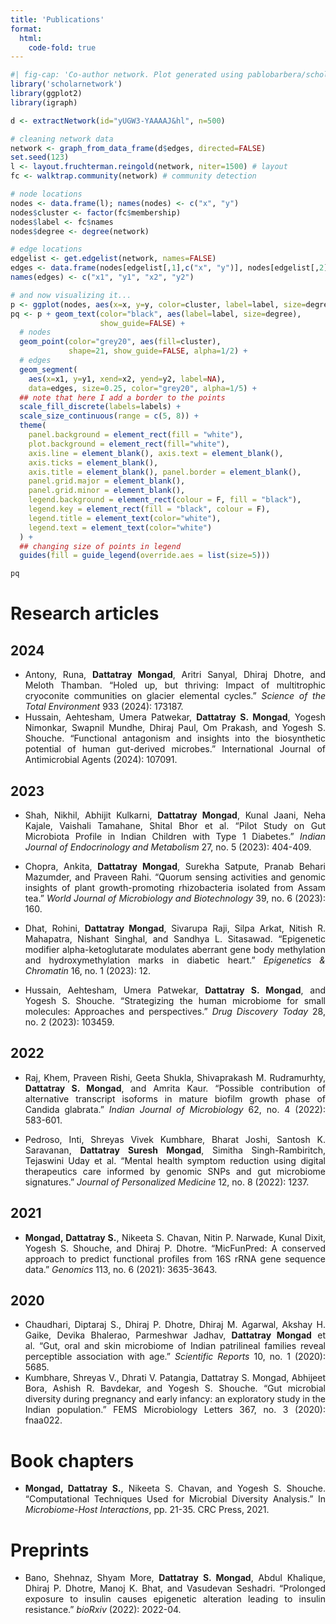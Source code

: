 ```yaml
---
title: 'Publications'
format: 
  html: 
    code-fold: true
---
```


```r
#| fig-cap: 'Co-author network. Plot generated using pablobarbera/scholarnetwork'
library('scholarnetwork')
library(ggplot2)
library(igraph)

d <- extractNetwork(id="yUGW3-YAAAAJ&hl", n=500)

# cleaning network data
network <- graph_from_data_frame(d$edges, directed=FALSE)
set.seed(123)
l <- layout.fruchterman.reingold(network, niter=1500) # layout
fc <- walktrap.community(network) # community detection

# node locations
nodes <- data.frame(l); names(nodes) <- c("x", "y")
nodes$cluster <- factor(fc$membership)
nodes$label <- fc$names
nodes$degree <- degree(network)

# edge locations
edgelist <- get.edgelist(network, names=FALSE)
edges <- data.frame(nodes[edgelist[,1],c("x", "y")], nodes[edgelist[,2],c("x", "y")])
names(edges) <- c("x1", "y1", "x2", "y2")

# and now visualizing it...
p <- ggplot(nodes, aes(x=x, y=y, color=cluster, label=label, size=degree))
pq <- p + geom_text(color="black", aes(label=label, size=degree),
                    show_guide=FALSE) +
  # nodes
  geom_point(color="grey20", aes(fill=cluster),
             shape=21, show_guide=FALSE, alpha=1/2) +
  # edges
  geom_segment(
    aes(x=x1, y=y1, xend=x2, yend=y2, label=NA),
    data=edges, size=0.25, color="grey20", alpha=1/5) +
  ## note that here I add a border to the points
  scale_fill_discrete(labels=labels) +
  scale_size_continuous(range = c(5, 8)) +
  theme(
    panel.background = element_rect(fill = "white"),
    plot.background = element_rect(fill="white"),
    axis.line = element_blank(), axis.text = element_blank(),
    axis.ticks = element_blank(),
    axis.title = element_blank(), panel.border = element_blank(),
    panel.grid.major = element_blank(),
    panel.grid.minor = element_blank(),
    legend.background = element_rect(colour = F, fill = "black"),
    legend.key = element_rect(fill = "black", colour = F),
    legend.title = element_text(color="white"),
    legend.text = element_text(color="white")
  ) +
  ## changing size of points in legend
  guides(fill = guide_legend(override.aes = list(size=5)))

pq

```

# Research articles

## 2024

::: {style="text-align: justify"}
-   Antony, Runa, **Dattatray Mongad**, Aritri Sanyal, Dhiraj Dhotre, and Meloth Thamban. "Holed up, but thriving: Impact of multitrophic cryoconite communities on glacier elemental cycles." *Science of the Total Environment* 933 (2024): 173187.
-   Hussain, Aehtesham, Umera Patwekar, **Dattatray S. Mongad**, Yogesh Nimonkar, Swapnil Mundhe, Dhiraj Paul, Om Prakash, and Yogesh S. Shouche. "Functional antagonism and insights into the biosynthetic potential of human gut-derived microbes." International Journal of Antimicrobial Agents (2024): 107091.
:::

## 2023

::: {style="text-align: justify"}
-   Shah, Nikhil, Abhijit Kulkarni, **Dattatray Mongad**, Kunal Jaani, Neha Kajale, Vaishali Tamahane, Shital Bhor et al. "Pilot Study on Gut Microbiota Profile in Indian Children with Type 1 Diabetes." *Indian Journal of Endocrinology and Metabolism* 27, no. 5 (2023): 404-409.

-   Chopra, Ankita, **Dattatray Mongad**, Surekha Satpute, Pranab Behari Mazumder, and Praveen Rahi. "Quorum sensing activities and genomic insights of plant growth-promoting rhizobacteria isolated from Assam tea." *World Journal of Microbiology and Biotechnology* 39, no. 6 (2023): 160.

-   Dhat, Rohini, **Dattatray Mongad**, Sivarupa Raji, Silpa Arkat, Nitish R. Mahapatra, Nishant Singhal, and Sandhya L. Sitasawad. "Epigenetic modifier alpha-ketoglutarate modulates aberrant gene body methylation and hydroxymethylation marks in diabetic heart." *Epigenetics & Chromatin* 16, no. 1 (2023): 12.

-   Hussain, Aehtesham, Umera Patwekar, **Dattatray S. Mongad**, and Yogesh S. Shouche. "Strategizing the human microbiome for small molecules: Approaches and perspectives." *Drug Discovery Today* 28, no. 2 (2023): 103459.
:::

## 2022

::: {style="text-align: justify"}
-   Raj, Khem, Praveen Rishi, Geeta Shukla, Shivaprakash M. Rudramurhty, **Dattatray S. Mongad**, and Amrita Kaur. "Possible contribution of alternative transcript isoforms in mature biofilm growth phase of Candida glabrata." *Indian Journal of Microbiology* 62, no. 4 (2022): 583-601.

-   Pedroso, Inti, Shreyas Vivek Kumbhare, Bharat Joshi, Santosh K. Saravanan, **Dattatray Suresh Mongad**, Simitha Singh-Rambiritch, Tejaswini Uday et al. "Mental health symptom reduction using digital therapeutics care informed by genomic SNPs and gut microbiome signatures." *Journal of Personalized Medicine* 12, no. 8 (2022): 1237.
:::

## 2021

::: {style="text-align: justify"}
-   **Mongad, Dattatray S.**, Nikeeta S. Chavan, Nitin P. Narwade, Kunal Dixit, Yogesh S. Shouche, and Dhiraj P. Dhotre. "MicFunPred: A conserved approach to predict functional profiles from 16S rRNA gene sequence data." *Genomics* 113, no. 6 (2021): 3635-3643.
:::

## 2020

::: {style="text-align: justify"}
-   Chaudhari, Diptaraj S., Dhiraj P. Dhotre, Dhiraj M. Agarwal, Akshay H. Gaike, Devika Bhalerao, Parmeshwar Jadhav, **Dattatray Mongad** et al. "Gut, oral and skin microbiome of Indian patrilineal families reveal perceptible association with age." *Scientific Reports* 10, no. 1 (2020): 5685.
-   Kumbhare, Shreyas V., Dhrati V. Patangia, Dattatray S. Mongad, Abhijeet Bora, Ashish R. Bavdekar, and Yogesh S. Shouche. "Gut microbial diversity during pregnancy and early infancy: an exploratory study in the Indian population." FEMS Microbiology Letters 367, no. 3 (2020): fnaa022.
:::

# Book chapters

::: {style="text-align: justify"}
-   **Mongad, Dattatray S.**, Nikeeta S. Chavan, and Yogesh S. Shouche. "Computational Techniques Used for Microbial Diversity Analysis." In *Microbiome-Host Interactions*, pp. 21-35. CRC Press, 2021.
:::

# Preprints

::: {style="text-align: justify"}
-   Bano, Shehnaz, Shyam More, **Dattatray S. Mongad**, Abdul Khalique, Dhiraj P. Dhotre, Manoj K. Bhat, and Vasudevan Seshadri. "Prolonged exposure to insulin causes epigenetic alteration leading to insulin resistance." *bioRxiv* (2022): 2022-04.
:::
